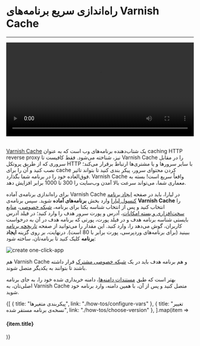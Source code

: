 
<Layout>

# راه‌اندازی سریع برنامه‌های Varnish Cache
<hr className="mb-2" />

<video
  src="https://files.liara.ir/liara/wordpress/wordpress-varnish.mp4"
  controls="controls"
  className="block w-full"
  width="100%"
/>

<br />
<a href="https://github.com/varnishcache/varnish-cache" className="blue-link">Varnish Cache</a> یک شتاب‌دهنده برنامه‌های وب است که به عنوان caching HTTP reverse proxy نیز، شناخته می‌شود. فقط کافیست تا Varnish Cache را در مقابل سروری که از طریق پروتکل HTTP با سایر سرورها و یا مشتری‌ها ارتباط برقرار می‌کند؛ نصب کنید و آن را برای cache کردن محتوای سرور، پیکر بندی کنید تا بتواند تاثیر فوق‌العاده خود را در برنامه شما بگذارد. Varnish Cache واقعاً سریع است! بسته به معماری شما، می‌تواند سرعت بالا آمدن وب‌سایت را 300 تا 1000 برابر افزایش دهد.


<div className="h-4" />

برای راه‌اندازی برنامه‌ی آماده Varnish Cache در لیارا، باید در صفحه <a href="https://console.liara.ir/apps/create" className="blue-link">ایجاد برنامه‌ کنسول لیارا</a> وارد بخش <b>برنامه‌های آماده</b> شوید.
سپس برنامه‌ی <b>Varnish Cache</b> 
را انتخاب کنید و پس از انتخاب شناسه یکتا برای برنامه، <a href="/paas/details/private-network" className="blue-link">شبکه خصوصی</a>، <a href="/paas/details/plans/about" className="blue-link">منابع سخت‌افزاری و بسته امکانات</a>، آدرس و پورت سرور هدف را وارد کنید؛ در فیلد آدرس بایستی شناسه برنامه هدف و در فیلد پورت، پورتی که برنامه هدف در آن به درخواست کاربران، گوش می‌دهد را، وارد کنید. این مقدار را می‌توانید از صفحه <a href="/paas/details/private-registery" className="blue-link">تاریخچه برنامه</a> ببینید (برای برنامه‌های وردپرسی، پورت برابر با 80 است).  درنهایت، بر روی گزینه <b>ایجاد برنامه</b> کلیک کنید تا برنامه‌تان، ساخته شود:
<div className="h-4" />
<img src="https://files.liara.ir/docs/varnish/varnish.gif" alt="create one-click-app" />


<div className="h-4" />
<Alert variant="info">
<p>
هم Varnish Cache و هم برنامه هدف باید در یک <a href="/paas/details/private-network" className="blue-link">شبکه خصوصی مشترک</a> قرار داشته باشند تا بتوانند به یکدیگر متصل شوند.
</p>
</Alert>
<Alert variant="info">
<p>
بهتر است که طبق <a href="/paas/domains/about" className="blue-link">مستندات دامنه‌ها</a>، دامنه خریداری شده خود را، به جای برنامه اصلی‌تان، به Varnish Cache متصل کنید و پس از آن، با همین دامنه، وارد برنامه خود شوید.
</p>
</Alert>


<Section id="see-also" title="همچنین بخوانید:" />

<div className='h-2' />
<div className="grid md:grid-cols-2 gap-4">
            {[
      {
        title: "پیکربندی متغیرها",
        link: "./how-tos/configure-vars"
      },        
      {
        title: "تغییر نسخه‌ی برنامه مستقر شده",
        link: "./how-tos/choose-version"
      },
  ].map(item =>
    <Link href={item.link}>
    <Card className="flex cursor-pointer w-full items-center justify-between">
        <div className="flex items-center gap-3">
        <h4>
            {item.title}
        </h4>
        </div>
        <GoArrowLeft className="ml-1" />
    </Card>
    </Link>
            )}
</div>


</Layout>